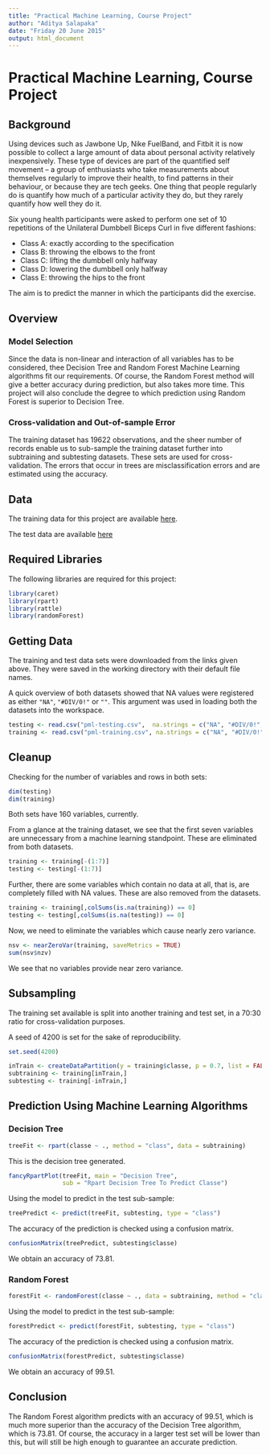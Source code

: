 ```yaml
---
title: "Practical Machine Learning, Course Project"
author: "Aditya Salapaka"
date: "Friday 20 June 2015"
output: html_document
---
```


# Practical Machine Learning, Course Project

## Background

Using devices such as Jawbone Up, Nike FuelBand, and Fitbit it is now possible
to collect a large amount of data about personal activity relatively 
inexpensively. These type of devices are part of the quantified self movement – 
a group of enthusiasts who take measurements about themselves regularly to 
improve their health, to find patterns in their behaviour, or because they are 
tech geeks. One thing that people regularly do is quantify how much of a 
particular activity they do, but they rarely quantify how well they do it. 

Six young health participants were asked to perform one set of 10 repetitions of
the Unilateral Dumbbell Biceps Curl in five different fashions:

* Class A: exactly according to the specification
* Class B: throwing the elbows to the front
* Class C: lifting the dumbbell only halfway
* Class D: lowering the dumbbell only halfway
* Class E: throwing the hips to the front

The aim is to predict the manner in which the participants did the exercise.

## Overview

### Model Selection
Since the data is non-linear and interaction of all variables has to be 
considered, thee Decision Tree and Random Forest Machine Learning algorithms fit
our requirements. Of course, the Random Forest method will give a better 
accuracy during prediction, but also takes more time. This project will also 
conclude the degree to which prediction using Random Forest is superior to
Decision Tree. 

### Cross-validation and Out-of-sample Error

The training dataset has 19622 observations, and the sheer number of records 
enable us to sub-sample the training dataset further into subtraining and 
subtesting datasets. These sets are used for cross-validation. The errors that
occur in trees are misclassification errors and are estimated using the accuracy.

## Data

The training data for this project are available [here](https://d396qusza40orc.cloudfront.net/predmachlearn/pml-training.csv).

The test data are available [here](https://d396qusza40orc.cloudfront.net/predmachlearn/pml-testing.csv)

## Required Libraries

The following libraries are required for this project:

```r
library(caret)
library(rpart)
library(rattle)
library(randomForest)
```

## Getting Data

The training and test data sets were downloaded from the links given above. 
They were saved in the working directory with their default file names.

A quick overview of both datasets showed that NA values were registered as 
either `"NA"`, `"#DIV/0!"` or `""`. This argument was used in loading both the
datasets into the workspace.

```r
testing <- read.csv("pml-testing.csv",  na.strings = c("NA", "#DIV/0!", ""))
training <- read.csv("pml-training.csv", na.strings = c("NA", "#DIV/0!", ""))
```

## Cleanup

Checking for the number of variables and rows in both sets:

```r
dim(testing)
dim(training)
```

Both sets have 160 variables, currently. 

From a glance at the training dataset, we see that the first seven variables
are unnecessary from a machine learning standpoint. These are eliminated from
both datasets.

```r
training <- training[-(1:7)]
testing <- testing[-(1:7)]
```

Further, there are some variables which contain no data at all, that is, are 
completely filled with NA values. These are also removed from the datasets.

```r
training <- training[,colSums(is.na(training)) == 0]
testing <- testing[,colSums(is.na(testing)) == 0]
```

Now, we need to eliminate the variables which cause nearly zero variance.

```r
nsv <- nearZeroVar(training, saveMetrics = TRUE)
sum(nsv$nzv)
```

We see that no variables provide near zero variance.

## Subsampling

The training set available is split into another training and test set, in a 
70:30 ratio for cross-validation purposes.

A seed of 4200 is set for the sake of reproducibility. 

```r
set.seed(4200)

inTrain <- createDataPartition(y = training$classe, p = 0.7, list = FALSE)
subtraining <- training[inTrain,]
subtesting <- training[-inTrain,]
```

## Prediction Using Machine Learning Algorithms

### Decision Tree


```r
treeFit <- rpart(classe ~ ., method = "class", data = subtraining)
```

This is the decision tree generated.

```r
fancyRpartPlot(treeFit, main = "Decision Tree", 
               sub = "Rpart Decision Tree To Predict Classe")
```

Using the model to predict in the test sub-sample:

```r
treePredict <- predict(treeFit, subtesting, type = "class")
```

The accuracy of the prediction is checked using a confusion matrix.

```r
confusionMatrix(treePredict, subtesting$classe)
```

We obtain an accuracy of 73.81.

### Random Forest

```r
forestFit <- randomForest(classe ~ ., data = subtraining, method = "class")
```

Using the model to predict in the test sub-sample:

```r
forestPredict <- predict(forestFit, subtesting, type = "class")
```

The accuracy of the prediction is checked using a confusion matrix.

```r
confusionMatrix(forestPredict, subtesting$classe)
```

We obtain an accuracy of 99.51.

## Conclusion

The Random Forest algorithm predicts with an accuracy of 99.51, which is much
more superior than the accuracy of the Decision Tree algorithm, which is 73.81.
Of course, the accuracy in a larger test set will be lower than this, but will
still be high enough to guarantee an accurate prediction.